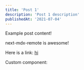 ```yaml
---
title: 'Post 1'
description: 'Post 1 description'
publishedAt: '2021-07-04'
---
```


Example post content!

next-mdx-remote is awesome!

Here is a link: [hi](https://google.com)

Custom component: <DarkModeSwitch />
